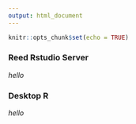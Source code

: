 ```yaml
---
output: html_document
---
```


```r
knitr::opts_chunk$set(echo = TRUE)
```

### Reed Rstudio Server

_hello_

### Desktop R

_hello_